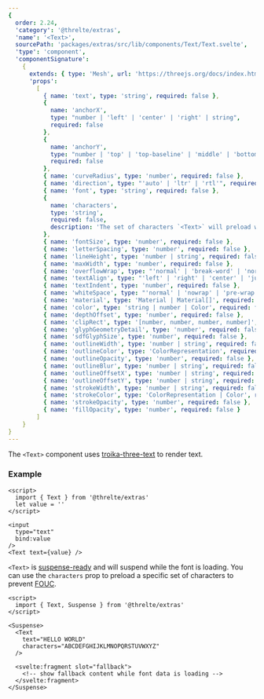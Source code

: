 ```yaml
---
{
  order: 2.24,
  'category': '@threlte/extras',
  'name': '<Text>',
  sourcePath: 'packages/extras/src/lib/components/Text/Text.svelte',
  'type': 'component',
  'componentSignature':
    {
      extends: { type: 'Mesh', url: 'https://threejs.org/docs/index.html#api/en/objects/Mesh' },
      'props':
        [
          { name: 'text', type: 'string', required: false },
          {
            name: 'anchorX',
            type: "number | 'left' | 'center' | 'right' | string",
            required: false
          },
          {
            name: 'anchorY',
            type: "number | 'top' | 'top-baseline' | 'middle' | 'bottom-baseline' | 'bottom' | string",
            required: false
          },
          { name: 'curveRadius', type: 'number', required: false },
          { name: 'direction', type: "'auto' | 'ltr' | 'rtl'", required: false },
          { name: 'font', type: 'string', required: false },
          {
            name: 'characters',
            type: 'string',
            required: false,
            description: 'The set of characters `<Text>` will preload while suspended.'
          },
          { name: 'fontSize', type: 'number', required: false },
          { name: 'letterSpacing', type: 'number', required: false },
          { name: 'lineHeight', type: 'number | string', required: false },
          { name: 'maxWidth', type: 'number', required: false },
          { name: 'overflowWrap', type: "'normal' | 'break-word' | 'normal'", required: false },
          { name: 'textAlign', type: "'left' | 'right' | 'center' | 'justify'", required: false },
          { name: 'textIndent', type: 'number', required: false },
          { name: 'whiteSpace', type: "'normal' | 'nowrap' | 'pre-wrap'", required: false },
          { name: 'material', type: 'Material | Material[]', required: false },
          { name: 'color', type: 'string | number | Color', required: false },
          { name: 'depthOffset', type: 'number', required: false },
          { name: 'clipRect', type: '[number, number, number, number]', required: false },
          { name: 'glyphGeometryDetail', type: 'number', required: false },
          { name: 'sdfGlyphSize', type: 'number', required: false },
          { name: 'outlineWidth', type: 'number | string', required: false },
          { name: 'outlineColor', type: 'ColorRepresentation', required: false },
          { name: 'outlineOpacity', type: 'number', required: false },
          { name: 'outlineBlur', type: 'number | string', required: false },
          { name: 'outlineOffsetX', type: 'number | string', required: false },
          { name: 'outlineOffsetY', type: 'number | string', required: false },
          { name: 'strokeWidth', type: 'number | string', required: false },
          { name: 'strokeColor', type: 'ColorRepresentation | Color', required: false },
          { name: 'strokeOpacity', type: 'number', required: false },
          { name: 'fillOpacity', type: 'number', required: false }
        ]
    }
}
---
```


The `<Text>` component uses [troika-three-text](https://github.com/protectwise/troika/tree/master/packages/troika-three-text) to render text.

<Example path="extras/text" />

### Example

```svelte
<script>
  import { Text } from '@threlte/extras'
  let value = ''
</script>

<input
  type="text"
  bind:value
/>
<Text text={value} />
```

`<Text>` is [suspense-ready](/docs/reference/extras/suspense) and will suspend while the font is loading. You can use the `characters` prop to preload a specific set of characters to prevent [FOUC](https://en.wikipedia.org/wiki/Flash_of_unstyled_content).

```svelte
<script>
  import { Text, Suspense } from '@threlte/extras'
</script>

<Suspense>
  <Text
    text="HELLO WORLD"
    characters="ABCDEFGHIJKLMNOPQRSTUVWXYZ"
  />

  <svelte:fragment slot="fallback">
    <!-- show fallback content while font data is loading -->
  </svelte:fragment>
</Suspense>
```
